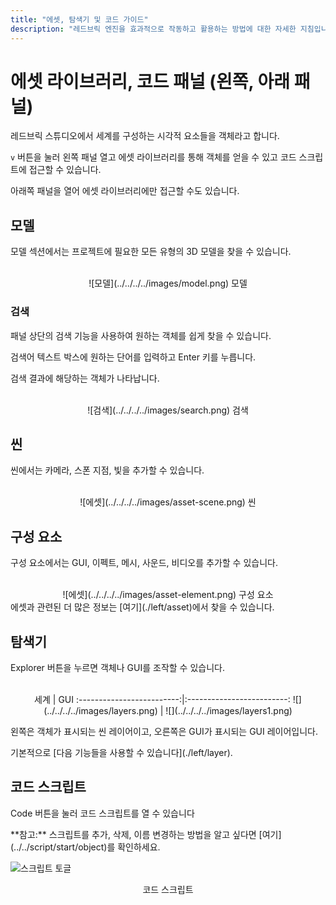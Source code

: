 ```yaml
---
title: "에셋, 탐색기 및 코드 가이드"
description: "레드브릭 엔진을 효과적으로 작동하고 활용하는 방법에 대한 자세한 지침입니다."
---
```


# 에셋 라이브러리, 코드 패널 (왼쪽, 아래 패널)

레드브릭 스튜디오에서 세계를 구성하는 시각적 요소들을 객체라고 합니다.

`v` 버튼을 눌러 왼쪽 패널 열고 에셋 라이브러리를 통해 객체를 얻을 수 있고 코드 스크립트에 접근할 수 있습니다.

아래쪽 패널을 열어 에셋 라이브러리에만 접근할 수도 있습니다.

## 모델

모델 섹션에서는 프로젝트에 필요한 모든 유형의 3D 모델을 찾을 수 있습니다.

<br />
<center>![모델](../../../../images/model.png) 모델</center>

### 검색

패널 상단의 검색 기능을 사용하여 원하는 객체를 쉽게 찾을 수 있습니다.

검색어 텍스트 박스에 원하는 단어를 입력하고 Enter 키를 누릅니다.

검색 결과에 해당하는 객체가 나타납니다.

<br />
<center>![검색](../../../../images/search.png) 검색</center>

## 씬

씬에서는 카메라, 스폰 지점, 빛을 추가할 수 있습니다.

<br />
<center>![에셋](../../../../images/asset-scene.png) 씬</center>

## 구성 요소

구성 요소에서는 GUI, 이펙트, 메시, 사운드, 비디오를 추가할 수 있습니다.

<br />
<center>![에셋](../../../../images/asset-element.png) 구성 요소</center>

<Callout type="info" emoji="ℹ️">
  에셋과 관련된 더 많은 정보는 [여기](./left/asset)에서 찾을 수 있습니다.
</Callout>

## 탐색기

Explorer 버튼을 누르면 객체나 GUI를 조작할 수 있습니다.

<br />
<center>
세계             |  GUI
:-------------------------:|:-------------------------:
![](../../../../images/layers.png)  |  ![](../../../../images/layers1.png)

</center>

왼쪽은 객체가 표시되는 씬 레이어이고, 오른쪽은 GUI가 표시되는 GUI 레이어입니다.

<Callout type="info" emoji="ℹ️">
  기본적으로 [다음 기능들을 사용할 수 있습니다](./left/layer).
</Callout>

## 코드 스크립트

Code 버튼을 눌러 코드 스크립트를 열 수 있습니다

<Callout type="info" emoji="ℹ️">
  **참고:** 스크립트를 추가, 삭제, 이름 변경하는 방법을 알고 싶다면
  [여기](../../script/start/object)를 확인하세요.
</Callout>

![스크립트 토글](../../../../images/scriptToggle.png)

<p align="center">코드 스크립트</p>
